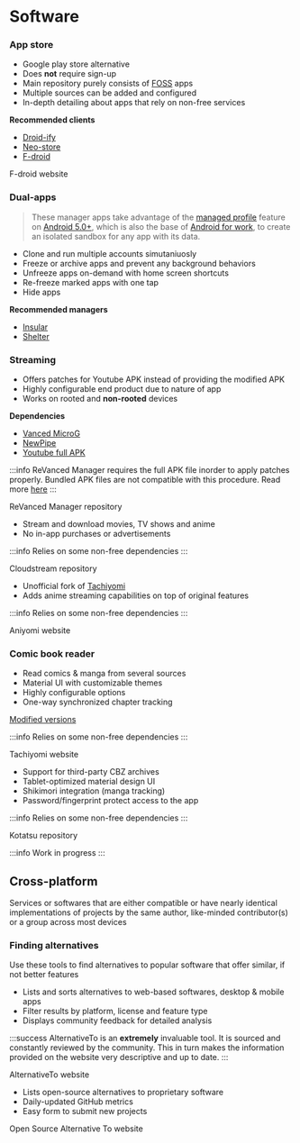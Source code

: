 # Software

<tab>

<tabitem value="Android">

### <FontAwesomeIcon icon="fa-solid fa-cart-arrow-down" /> App store

<expand title="F-droid">

- Google play store alternative
- Does **not** require sign-up
- Main repository purely consists of [FOSS](https://en.wikipedia.org/wiki/Free_and_open-source_software) apps
- Multiple sources can be added and configured
- In-depth detailing about apps that rely on non-free services

**Recommended clients**

- [Droid-ify](https://github.com/Iamlooker/Droid-ify)
- [Neo-store](https://github.com/NeoApplications/Neo-Store)
- [F-droid](https://f-droid.org/)

<more link="https://f-droid.org/">F-droid website</more>

</expand>

### <FontAwesomeIcon icon="fa-regular fa-clone" /> Dual-apps

<expand title="Managers">

> These manager apps take advantage of the [managed profile](https://developer.android.com/work/managed-profiles) feature on [Android 5.0+](https://www.android.com/versions/lollipop-5-0/), which is also the base of [Android for work](https://developer.android.com/work/), to create an isolated sandbox for any app with its data.

- Clone and run multiple accounts simutaniuosly
- Freeze or archive apps and prevent any background behaviors
- Unfreeze apps on-demand with home screen shortcuts
- Re-freeze marked apps with one tap
- Hide apps

**Recommended managers**

- [Insular](https://secure-system.gitlab.io/Insular/)
- [Shelter](https://gitea.angry.im/PeterCxy/Shelter)

</expand>

### <FontAwesomeIcon icon="fa-solid fa-play" /> Streaming

<expand title="ReVanced Manager">

- Offers patches for Youtube APK instead of providing the modified APK
- Highly configurable end product due to nature of app
- Works on rooted and **non-rooted** devices

**Dependencies**

- [Vanced MicroG](https://github.com/TeamVanced/VancedMicroG/releases)
- [NewPipe](https://newpipe.net/)
- [Youtube full APK](https://www.apkmirror.com/apk/google-inc/youtube/)

:::info
ReVanced Manager requires the full APK file inorder to apply patches properly. Bundled APK files are not compatible with this procedure. Read more [here](https://stackoverflow.com/a/53396721/15084158)
:::

<more link="https://github.com/revanced/revanced-manager">
  ReVanced Manager repository
</more>

</expand>

<expand title="Cloudstream">

- Stream and download movies, TV shows and anime
- No in-app purchases or advertisements

:::info
Relies on some non-free dependencies
:::

<more link="https://github.com/recloudstream/cloudstream">
  Cloudstream repository
</more>

</expand>

<expand title="Aniyomi">

- Unofficial fork of [Tachiyomi](https://tachiyomi.org/)
- Adds anime streaming capabilities on top of original features

:::info
Relies on some non-free dependencies
:::

<more link="https://aniyomi.jmir.xyz/">Aniyomi website</more>

</expand>

### <FontAwesomeIcon icon="fa-solid fa-book-open" /> Comic book reader

<expand title="Tachiyomi">

- Read comics & manga from several sources
- Material UI with customizable themes
- Highly configurable options
- One-way synchronized chapter tracking

[Modified versions](https://gitpop2.vercel.app/tachiyomiorg/tachiyomi)

:::info
Relies on some non-free dependencies
:::

<more link="https://tachiyomi.org/">Tachiyomi website</more>

</expand>

<expand title="Kotatsu">

- Support for third-party CBZ archives
- Tablet-optimized material design UI
- Shikimori integration (manga tracking)
- Password/fingerprint protect access to the app

:::info
Relies on some non-free dependencies
:::

<more link="https://kotatsuapp.github.io/">Kotatsu repository</more>

</expand>

</tabitem>

<tabitem value="Windows" >

:::info
Work in progress
:::

</tabitem>
</tab>

## Cross-platform

Services or softwares that are either compatible or have nearly identical implementations of projects by the same author, like-minded contributor(s) or a group across most devices

### <FontAwesomeIcon icon="fa-solid fa-magnifying-glass-arrow-right" /> Finding alternatives

Use these tools to find alternatives to popular software that offer similar, if not better features

<expand title="AlternativeTo">

- Lists and sorts alternatives to web-based softwares, desktop & mobile apps
- Filter results by platform, license and feature type
- Displays community feedback for detailed analysis

:::success
AlternativeTo is an **extremely** invaluable tool. It is sourced and constantly reviewed by the community. This in turn makes the information provided on the website very descriptive and up to date.
:::

<more link="https://alternativeto.net/">AlternativeTo website</more>

</expand>

<expand title="Open Source Alternative To">

- Lists open-source alternatives to proprietary software
- Daily-updated GitHub metrics
- Easy form to submit new projects

<more link="https://www.opensourcealternative.to/">
  Open Source Alternative To website
</more>

</expand>
